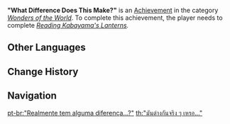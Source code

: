 {{Achievement Infobox
|title        = 
|id           = 81193
|order id     = 1179
|category     = Wonders of the World
|description  = Sit at every single special spot.
|requirements = Complete ''[[Reading Kabayama's Lanterns]].''
|primogems    = 5
|tracking     = 
|hidden       = 1
|topic        = 
|type         = Exploration
}}
'''"What Difference Does This Make?"''' is an [[Achievement]] in the category ''[[Wonders of the World]]''. To complete this achievement, the player needs to complete ''[[Reading Kabayama's Lanterns]].''
<!--
==Trivia==

==Video Guides==
{{EVT
|video1   = 
|caption1 = 
}}
-->
==Other Languages==
{{Other Languages
|en      = "What Difference Does This Make?"
|zhs     = 「真的有区别吗…」
|zhs_rm  = "Zhēnde Yǒu Qūbié Ma..."
|zht     = 「真的有區別嗎…」
|zht_rm  = "Zhēnde Yǒu Qūbié Ma..."
|zh_tl   = 
|ja      = 「本当に違いがあるのか…」
|ja_rm   = "Hontou ni Chigai Aru no Ka..."
|ja_tl   = "Is There Really a Difference..."
|ko      = 「정말 차이가 있을까…」
|ko_tl   = "Is There Really a Difference..."
|es      = ¿Qué diferencia hay entre ellos?
|es_tl   = What is the Difference Between Them?
|fr      = « Y a vraiment une différence ? »
|fr_tl   = "Is There Really a Difference?"
|ru      = «А какая разница?»
|ru_tl   = "What's the Difference?"
|th      = "มันต่างกันจริง ๆ เหรอ..."
|th_rm   = "Man Tang Kan Charing Ring Roe..."
|th_tl   = 
|vi      = "Có Gì Khác Nhau Sao..."
|vi_tl   = "Is There A Difference..."
|de      = „Gibt es wirklich einen Unterschied ...“
|de_tl   = "Is There Really a Difference ..."
|id      = "Memangnya Ada Bedanya Ya?"
|id_tl   = "Is There Any Difference?"
|pt      = "Realmente tem alguma diferença...?"
|pt_tl   = 
|tr      = “Ne Farkı Var Ki?”
|tr_tl   = 
|it      = Che differenza fa?
|it_tl   = What Difference Does It Make?
}}

==Change History==
{{Change History|2.4}}
<!--
==References==
{{Reflist}}
-->
==Navigation==
{{Achievement Navbox|Wonders of the World|Exploration}}

[[pt-br:"Realmente tem alguma diferença...?"]]
[[th:"มันต่างกันจริง ๆ เหรอ..."]]